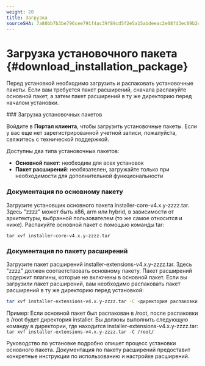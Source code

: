 ```yaml
---
weight: 20
title: Загрузка
sourceSHA: 7a80bb7b3be796cee791f4ac39f89cd5f2e5a15abdeeac2e08fd3ec09b2cdfa2
---
```


# Загрузка установочного пакета \{#download\_installation\_package}

Перед установкой необходимо загрузить и распаковать установочные пакеты. Если вам требуется пакет расширений, сначала распакуйте основной пакет, а затем пакет расширений в ту же директорию перед началом установки.

<Steps>
  ### Загрузка установочных пакетов

  Войдите в **Портал клиента**, чтобы загрузить установочные пакеты. Если у вас еще нет зарегистрированной учетной записи, пожалуйста, свяжитесь с технической поддержкой.

  Доступны два типа установочных пакетов:

  - **Основной пакет**: необходим для всех установок
  - **Пакет расширений**: необязателен, загружайте только при необходимости для дополнительной функциональности

  ### Документация по основному пакету

  Загрузите установщик основного пакета installer-core-v4.x.y-zzzz.tar. Здесь "zzzz" может быть x86, arm или hybrid, в зависимости от архитектуры, выбранной пользователем (то же самое относится и ниже).
  Распакуйте основной пакет с помощью команды tar:

  ```shell
  tar xvf installer-core-v4.x.y-zzzz.tar
  ```

  ### Документация по пакету расширений

  Загрузите пакет расширений installer-extensions-v4.x.y-zzzz.tar. Здесь "zzzz" должен соответствовать основному пакету. Пакет расширений содержит плагины, которые не включены в основной пакет.
  Если вы загрузили пакет расширений, вам необходимо распаковать пакет расширений в ту же директорию перед установкой:

  ```bash
  tar xvf installer-extensions-v4.x.y-zzzz.tar -C <директория распаковки основного пакета>
  ```

  Пример:
  Если основной пакет был распакован в /root, после распаковки в /root будет директория installer.
  Вы должны выполнить следующую команду в директории, где находится installer-extensions-v4.x.y-zzzz.tar: `tar xvf installer-extensions-v4.x.y-zzzz.tar -C /root/`
</Steps>

Руководство по установке подробно опишет процесс установки основного пакета. Документация по пакету расширений предоставит конкретные инструкции по использованию и настройке расширений.

